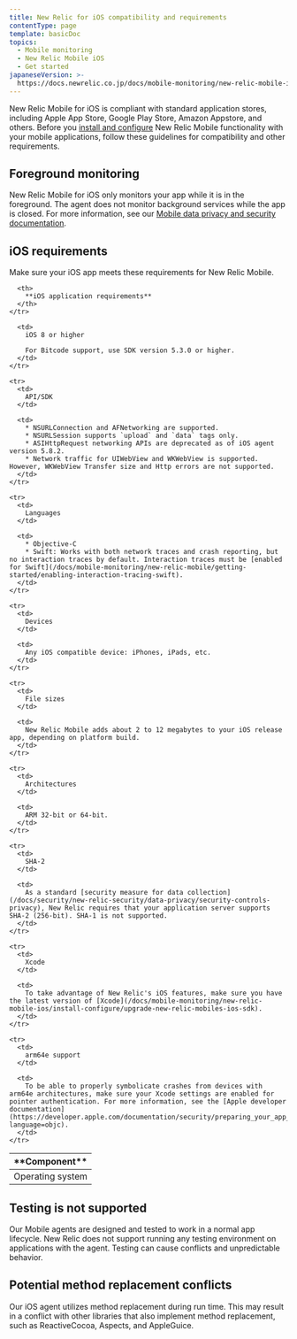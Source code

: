```yaml
---
title: New Relic for iOS compatibility and requirements
contentType: page
template: basicDoc
topics:
  - Mobile monitoring
  - New Relic Mobile iOS
  - Get started
japaneseVersion: >-
  https://docs.newrelic.co.jp/docs/mobile-monitoring/new-relic-mobile-ios/get-started/new-relic-ios-compatibility-requirements
---
```


New Relic Mobile for iOS is compliant with standard application stores, including Apple App Store, Google Play Store, Amazon Appstore, and others. Before you [install and configure](/docs/mobile-monitoring/new-relic-mobile-ios/get-started/ios-installation-configuration) New Relic Mobile functionality with your mobile applications, follow these guidelines for compatibility and other requirements.

## Foreground monitoring

New Relic Mobile for iOS only monitors your app while it is in the foreground. The agent does not monitor background services while the app is closed. For more information, see our [Mobile data privacy and security documentation](/docs/mobile-monitoring/new-relic-mobile/get-started/security-mobile-apps).

## iOS requirements

Make sure your iOS app meets these requirements for New Relic Mobile.

<Table>
  <thead>
    <tr>
      <th width={200}>
        **Component**
      </th>

      <th>
        **iOS application requirements**
      </th>
    </tr>
  </thead>

  <tbody>
    <tr>
      <td>
        Operating system
      </td>

      <td>
        iOS 8 or higher

        For Bitcode support, use SDK version 5.3.0 or higher.
      </td>
    </tr>

    <tr>
      <td>
        API/SDK
      </td>

      <td>
        * NSURLConnection and AFNetworking are supported.
        * NSURLSession supports `upload` and `data` tags only.
        * ASIHttpRequest networking APIs are deprecated as of iOS agent version 5.8.2.
        * Network traffic for UIWebView and WKWebView is supported. However, WKWebView Transfer size and Http errors are not supported.
      </td>
    </tr>

    <tr>
      <td>
        Languages
      </td>

      <td>
        * Objective-C
        * Swift: Works with both network traces and crash reporting, but no interaction traces by default. Interaction traces must be [enabled for Swift](/docs/mobile-monitoring/new-relic-mobile/getting-started/enabling-interaction-tracing-swift).
      </td>
    </tr>

    <tr>
      <td>
        Devices
      </td>

      <td>
        Any iOS compatible device: iPhones, iPads, etc.
      </td>
    </tr>

    <tr>
      <td>
        File sizes
      </td>

      <td>
        New Relic Mobile adds about 2 to 12 megabytes to your iOS release app, depending on platform build.
      </td>
    </tr>

    <tr>
      <td>
        Architectures
      </td>

      <td>
        ARM 32-bit or 64-bit.
      </td>
    </tr>

    <tr>
      <td>
        SHA-2
      </td>

      <td>
        As a standard [security measure for data collection](/docs/security/new-relic-security/data-privacy/security-controls-privacy), New Relic requires that your application server supports SHA-2 (256-bit). SHA-1 is not supported.
      </td>
    </tr>

    <tr>
      <td>
        Xcode
      </td>

      <td>
        To take advantage of New Relic's iOS features, make sure you have the latest version of [Xcode](/docs/mobile-monitoring/new-relic-mobile-ios/install-configure/upgrade-new-relic-mobiles-ios-sdk).
      </td>
    </tr>

    <tr>
      <td>
        arm64e support
      </td>

      <td>
        To be able to properly symbolicate crashes from devices with arm64e architectures, make sure your Xcode settings are enabled for pointer authentication. For more information, see the [Apple developer documentation](https://developer.apple.com/documentation/security/preparing_your_app_to_work_with_pointer_authentication?language=objc).
      </td>
    </tr>
  </tbody>
</Table>

## Testing is not supported

Our Mobile agents are designed and tested to work in a normal app lifecycle. New Relic does not support running any testing environment on applications with the agent. Testing can cause conflicts and unpredictable behavior.

## Potential method replacement conflicts

Our iOS agent utilizes method replacement during run time. This may result in a conflict with other libraries that also implement method replacement, such as ReactiveCocoa, Aspects, and AppleGuice.
